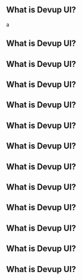 ## What is Devup UI?
a
## What is Devup UI?
## What is Devup UI?
## What is Devup UI?
## What is Devup UI?
## What is Devup UI?
## What is Devup UI?
## What is Devup UI?
## What is Devup UI?
## What is Devup UI?
## What is Devup UI?
## What is Devup UI?
## What is Devup UI?
